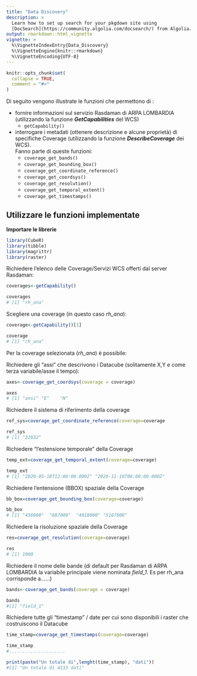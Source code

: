```yaml
---
title: "Data Discovery"
description: >
  Learn how to set up search for your pkgdown site using 
  [DocSearch](https://community.algolia.com/docsearch/) from Algolia.
output: rmarkdown::html_vignette
vignette: >
  %\VignetteIndexEntry{Data_Discovery}
  %\VignetteEngine{knitr::rmarkdown}
  %\VignetteEncoding{UTF-8}
---
```


```r
knitr::opts_chunk$set(
  collapse = TRUE,
  comment = "#>"
)
```

Di seguito vengono illustrate le funzioni che permettono di :

* fornire informazioni sul servizio Rasdaman di ARPA LOMBARDIA (utilizzando la funzione ***GetCapabilities*** del WCS)
	* `getCapability()`


* interrogare i metadati (ottenere descrizione e alcune proprietà) di specifiche Coverage (utilizzando la funzione ***DescribeCoverage*** dei WCS). <br> Fanno parte di queste funzioni:
	* `coverage_get_bands()`
	* `coverage_get_bounding_box()`
	* `coverage_get_coordinate_reference()`
	* `coverage_get_coordsys()`
	* `coverage_get_resolution()`
	* `coverage_get_temporal_extent()`
	* `coverage_get_timestamps()`


## Utilizzare le funzioni implementate

**Importare le librerie**

```r
library(CubeR)
library(tibble)
library(magrittr)
library(raster)
```

Richiedere l'elenco delle Coverage/Servizi WCS offerti dal server Rasdaman:

```r
coverages<-getCapability()
```

```r
coverages
# [1] "rh_ana" 
```

Scegliere una coverage (in questo caso *rh_ana*):

```r
coverage<-getCapability()[1]
```

```r
coverage
# [1] "rh_ana" 
```


Per la coverage selezionata (*rh_ana*) è possibile:

Richiedere gli "assi" che descrivono i Datacube (solitamente X,Y e come terza variabile/asse il tempo):

```r
axes<-coverage_get_coordsys(coverage = coverage)
```

```r
axes
# [1] "ansi" "E"    "N" 
```

Richiedere il sistema di riferimento della coverage

```r
ref_sys=coverage_get_coordinate_reference(coverage=coverage
```
```r
ref_sys
# [1] "32632"
```

Richiedere "l'estensione temporale" della Coverage

```r
temp_ext=coverage_get_temporal_extent(coverage=coverage)
```
```r
temp_ext
# [1] "2020-05-18T12:00:00.000Z" "2020-11-10T06:00:00.000Z"
```

Richiedere l'entensione (BBOX) spaziale della Coverage

```r
bb_box=coverage_get_bounding_box(coverage=coverage)
```
```r
bb_box
# [1] "436000"  "687000"  "4918000" "5167000"
```

Richiedere la risoluzione spaziale della Coverage

```r
res=coverage_get_resolution(coverage=coverage)
```
```r
res
# [1] 1000
```

Richiedere il nome delle bande (di default per Rasdaman di ARPA LOMBARDIA la variabile principale viene nominata *field_1*. Es per rh_ana corrisponde a......)

```r
bands<-coverage_get_bands(coverage = coverage)
```
```r
bands
#[1] "field_1"
```

Richiedere tutte gli "timestamp" / date per cui sono disponibili i raster che costruiscono il Datacube

```r
time_stamp=coverage_get_timestamps(coverage=coverage)
```
```r
time_stamp
#.....................

print(paste("Un totale di",lenght(time_stamp), "dati"))
#[1] "Un totale di 4133 dati"
```